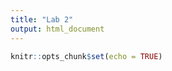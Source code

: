 ```yaml
---
title: "Lab 2"
output: html_document
---
```


```r
knitr::opts_chunk$set(echo = TRUE)
```

